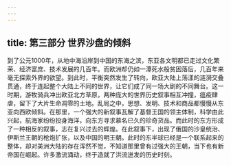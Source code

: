 ```yaml
---
---
---
```

title: 第三部分 世界沙盘的倾斜
---




到了公元1000年，从地中海沿岸到中国的东海之滨，东亚各文明都已走过文化繁荣、经济富庶、技术发展的几百年。而欧洲却仍如一潭死水般贫困落后，几百年来毫无探索外界的欲望。到此时，平衡突然发生了转向，欧亚大陆上荡漾的涟漪交叠贯通，终于连起整个大陆上不同的世界，让它们成了同一场大剧的不同舞台。这一时期，游牧骑兵冲出欧亚北方草原，两种庞大的世界历史叙事相互冲撞，瘟疫肆虐，留下了大片生命凋零的土地。乱局之中，思想、发明、技术和商品都慢慢从东亚向西欧倾斜。在那里，一个强大的新叙事瓦解了基督王国的领主体制，科学由此兴起，航海家纷纷投身海洋，向东方寻求慕名已久的珍奇货品。而此时的东方形成了一种相反的叙事，志在复兴过去的辉煌。在此叙事下，出现了俄国的沙皇统治、伊斯兰王朝的枪炮扩张，以及中国的明王朝。此时的东半球已经是一个联系起来的整体，却对美洲大陆的存在浑然不觉，不知道那里曾有过强大的王朝，当下也有新帝国在崛起。许多激流涌动，终于造就了洪流迸发的历史时刻。
